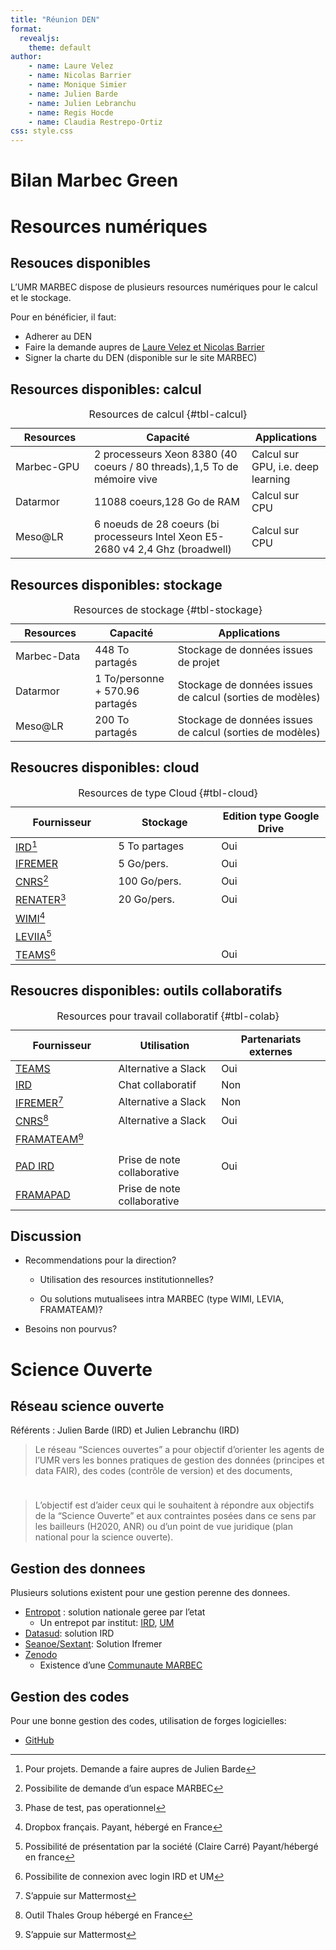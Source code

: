 ```yaml
---
title: "Réunion DEN"
format:
  revealjs:
    theme: default
author:
    - name: Laure Velez
    - name: Nicolas Barrier
    - name: Monique Simier
    - name: Julien Barde
    - name: Julien Lebranchu
    - name: Regis Hocde
    - name: Claudia Restrepo-Ortiz
css: style.css
---
```


# Bilan Marbec Green

# Resources numériques

## Resouces disponibles

L'UMR MARBEC dispose de plusieurs resources numériques pour le calcul et le stockage.

Pour en bénéficier, il faut:

-   Adherer au DEN
-   Faire la demande aupres de [Laure Velez et Nicolas Barrier](mailto:laure.velez@umontpellier.fr,nicolas.barrier@ird.fr)
-   Signer la charte du DEN (disponible sur le site MARBEC)

## Resources disponibles: calcul {.smaller}

| Resources  | Capacité                                                                        | Applications                       |
|------------------|------------------------------------|------------------|
| Marbec-GPU | 2 processeurs Xeon 8380 (40 coeurs / 80 threads),1,5 To de mémoire vive         | Calcul sur GPU, i.e. deep learning |
| Datarmor   | 11088 coeurs,128 Go de RAM                                                      | Calcul sur CPU                     |
| Meso\@LR   | 6 noeuds de 28 coeurs (bi processeurs Intel Xeon E5-2680 v4 2,4 Ghz (broadwell) | Calcul sur CPU                     |

: Resources de calcul {#tbl-calcul}

## Resources disponibles: stockage {.smaller}

| Resources   | Capacité                        | Applications                                              |
|------------------|-------------------|-----------------------------------|
| Marbec-Data | 448 To partagés                 | Stockage de données issues de projet                      |
| Datarmor    | 1 To/personne + 570.96 partagés | Stockage de données issues de calcul (sorties de modèles) |
| Meso\@LR    | 200 To partagés                 | Stockage de données issues de calcul (sorties de modèles) |

: Resources de stockage {#tbl-stockage}

## Resoucres disponibles: cloud {.smaller .scrollable}

| Fournisseur                                   | Stockage      | Edition type Google Drive |
|------------------------|------------------------|-------------------------|
| [IRD](https://drive.ird.fr)[^1]               | 5 To partages | Oui                       |
| [IFREMER](https://cloud.ifemer.fr)            | 5 Go/pers.    | Oui                       |
| [CNRS](https://mycore.core-cloud.net)[^2]     | 100 Go/pers.  | Oui                       |
| [RENATER](https://drive.demo.renater.fr)[^3]  | 20 Go/pers.   | Oui                       |
| [WIMI](https://www.wimi-teamwork.com/fr/)[^4] |               |                           |
| [LEVIIA](https://www.leviia.com/)[^5]         |               |                           |
| [TEAMS](https://teams.microsoft.com/)[^6]     |               | Oui                       |

: Resources de type Cloud {#tbl-cloud}

[^1]: Pour projets. Demande a faire aupres de Julien Barde

[^2]: Possibilite de demande d'un espace MARBEC

[^3]: Phase de test, pas operationnel

[^4]: Dropbox français. Payant, hébergé en France

[^5]: Possibilité de présentation par la société (Claire Carré) Payant/hébergé en france

[^6]: Possibilite de connexion avec login IRD et UM

## Resoucres disponibles: outils collaboratifs {.smaller .scrollable}

| Fournisseur                                  | Utilisation                 | Partenariats externes |
|------------------------|------------------------|-------------------------|
| [TEAMS](https://teams.microsoft.com/)        | Alternative a Slack         | Oui                   |
| [IRD](https://tchat.ird.fr/home)             | Chat collaboratif           | Non                   |
| [IFREMER](https://gitlabchat.ifremer.fr)[^7] | Alternative a Slack         | Non                   |
| [CNRS](https://cnrs.citadel.team)[^8]        | Alternative a Slack         | Oui                   |
| [FRAMATEAM](https://framateam.org)[^9]       |                             |                       |
|                                              |                             |                       |
| [PAD IRD](https://pad.ird.fr)                | Prise de note collaborative | Oui                   |
| [FRAMAPAD](https://pad.ird.fr)               | Prise de note collaborative |                       |

: Resources pour travail collaboratif {#tbl-colab}

[^7]: S'appuie sur Mattermost

[^8]: Outil Thales Group hébergé en France

[^9]: S'appuie sur Mattermost

## Discussion

-   Recommendations pour la direction?

    -   Utilisation des resources institutionnelles?

    -   Ou solutions mutualisees intra MARBEC (type WIMI, LEVIA, FRAMATEAM)?

-   Besoins non pourvus?

# Science Ouverte

## Réseau science ouverte {.smaller}

Référents : Julien Barde (IRD) et Julien Lebranchu (IRD)

> Le réseau "Sciences ouvertes" a pour objectif d'orienter les agents de l'UMR vers les bonnes pratiques de gestion des données (principes et data FAIR), des codes (contrôle de version) et des documents,

![](https://upload.wikimedia.org/wikipedia/commons/thumb/a/aa/FAIR_data_principles.jpg/800px-FAIR_data_principles.jpg){fig-align=center width=10px}

> L'objectif est d'aider ceux qui le souhaitent à répondre aux objectifs de la "Science Ouverte" et aux contraintes posées dans ce sens par les bailleurs (H2020, ANR) ou d'un point de vue juridique (plan national pour la science ouverte).

##  Gestion des donnees

Plusieurs solutions existent pour une gestion perenne des donnees.

-   [Entropot](https://entrepot.recherche.data.gouv.fr/) : solution nationale geree par l'etat
    -   Un entrepot par institut: [IRD](https://entrepot.recherche.data.gouv.fr/dataverse/ird), [UM](https://entrepot.recherche.data.gouv.fr/dataverse/umontpellier)
-   [Datasud](https://dataverse.ird.fr/): solution IRD
-   [Seanoe/Sextant](http://data.ifremer.fr/Deposer-Archiver-des-donnees): Solution Ifremer
-   [Zenodo](https://zenodo.org)
    -  Existence d'une [Communaute MARBEC](https://zenodo.org/communities/umr-marbec?page=1&size=20)

## Gestion des codes

Pour une bonne gestion des codes, utilisation de forges logicielles:

- [GitHub](https://github.com)